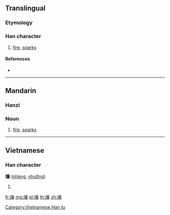 ==Translingual==

===Etymology===
{{rfe|lang=cmn}}

===Han character===
{{Han char|rn=86|rad=火|as=17|sn=21|four=90832|canj=FYRV}}

# [[fire]], [[sparks]]

====References====
* {{Han ref|kx=0687.220|dkj=19601|hdz=32249.010|uh=7219|ud=29209|bh=F5DC|bd=62940}}

----

==Mandarin==

===Hanzi===
{{cmn-hanzi|pin=[[rǎng]] ([[rang3]])|wg=jang<sup>3</sup>}}

===Noun===
{{cmn-noun|ts|pin=rǎng|pint=rang3}}

# [[fire]], [[sparks]]

----

==Vietnamese==

===Han character===
'''爙''' ([[nháng]], [[nhưỡng]])

# {{defn|lang=vi}}

[[Category:Vietnamese Han tu]]

[[fr:爙]]
[[mg:爙]]
[[pl:爙]]
[[th:爙]]
[[zh:爙]]